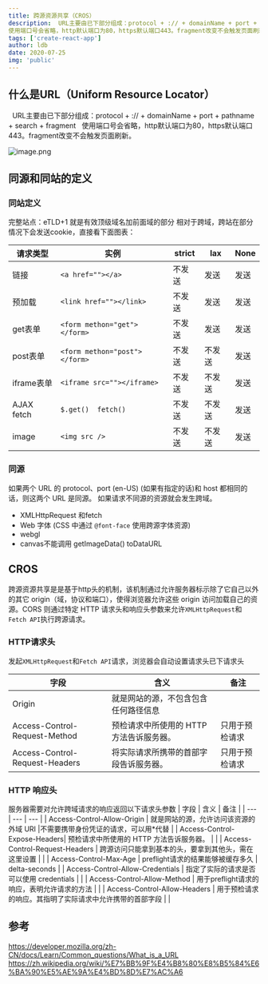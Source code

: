 ```yaml
---
title: 跨源资源共享（CROS）
description:  URL主要由已下部分组成：protocol + :// + domainName + port + pathname + search + fragment 
使用端口号会省略，http默认端口为80，https默认端口443。fragment改变不会触发页面刷新。
tags: ['create-react-app']
author: ldb
date: 2020-07-25
img: 'public'
---
```


## 什么是URL（Uniform Resource Locator）
  URL主要由已下部分组成：protocol + :// + domainName + port + pathname + search + fragment
  使用端口号会省略，http默认端口为80，https默认端口443。fragment改变不会触发页面刷新。
  
![image.png](https://p1-juejin.byteimg.com/tos-cn-i-k3u1fbpfcp/4f2dbffc4ce54e2e8df4286c58fc42dc~tplv-k3u1fbpfcp-watermark.image?)
## 同源和同站的定义
### 同站定义
完整站点：eTLD+1 就是有效顶级域名加前面域的部分
相对于跨域，跨站在部分情况下会发送cookie，直接看下面图表：

| 请求类型 | 实例 | strict | lax | None |
| --- | --- | --- | --- | --- |
| 链接 | ```<a href=""></a>``` | 不发送 | 发送 |发送 |
| 预加载 | ```<link href=""></link>```  | 不发送|发送 | 发送|
| get表单 | ```<form methon="get"></form>```  | 不发送| 发送 | 发送|
| post表单 | ```<form methon="post"></form>```  | 不发送| 不发送 | 发送|
| iframe表单 | ```<iframe src=""></iframe>```  | 不发送| 不发送 | 发送|
| AJAX fetch | ```$.get()  fetch()```  | 不发送| 不发送 | 发送|
| image | ```<img src />```  | 不发送| 不发送 | 发送|

### 同源
如果两个 URL 的 protocol、port (en-US) (如果有指定的话)和 host 都相同的话，则这两个 URL 是同源。
如果请求不同源的资源就会发生跨域。
- XMLHttpRequest 和fetch
- Web 字体 (CSS 中通过 `@font-face` 使用跨源字体资源)
- webgl
- canvas不能调用 getImageData() toDataURL
## CROS
跨源资源共享是是基于http头的机制，该机制通过允许服务器标示除了它自己以外的其它 origin（域，协议和端口），使得浏览器允许这些 origin 访问加载自己的资源。CORS 则通过特定 HTTP 请求头和响应头参数来允许`XMLHttpRequest`和`Fetch API`执行跨源请求。
### HTTP请求头
发起`XMLHttpRequest`和`Fetch API`请求，浏览器会自动设置请求头已下请求头

| 字段 | 含义 | 备注 |
| --- | --- | --- |
| Origin | 就是网站的源，不包含包含任何路径信息 | |
| Access-Control-Request-Method | 预检请求中所使用的 HTTP 方法告诉服务器。 | 只用于预检请求 |
| Access-Control-Request-Headers | 将实际请求所携带的首部字段告诉服务器。 | 只用于预检请求 |

### HTTP 响应头

服务器需要对允许跨域请求的响应返回以下请求头参数
| 字段 | 含义 | 备注 |
| --- | --- | --- |
| Access-Control-Allow-Origin | 就是网站的源，允许访问该资源的外域 URI |不需要携带身份凭证的请求，可以用*代替 |
| Access-Control-Expose-Headers| 预检请求中所使用的 HTTP 方法告诉服务器。 |  |
| Access-Control-Request-Headers | 跨源访问只能拿到基本的头，要拿到其他头，需在这里设置 |  |
| Access-Control-Max-Age | preflight请求的结果能够被缓存多久 | delta-seconds |
| Access-Control-Allow-Credentials | 指定了实际的请求是否可以使用 credentials | |
| Access-Control-Allow-Method | 用于preflight请求的响应，表明允许请求的方法 | |
| Access-Control-Allow-Headers | 用于预检请求的响应。其指明了实际请求中允许携带的首部字段 | |


## 参考
https://developer.mozilla.org/zh-CN/docs/Learn/Common_questions/What_is_a_URL
https://zh.wikipedia.org/wiki/%E7%BB%9F%E4%B8%80%E8%B5%84%E6%BA%90%E5%AE%9A%E4%BD%8D%E7%AC%A6